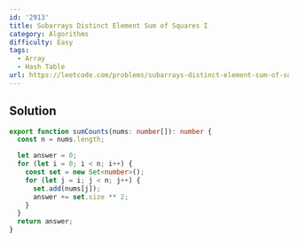 ```yaml
---
id: '2913'
title: Subarrays Distinct Element Sum of Squares I
category: Algorithms
difficulty: Easy
tags:
  - Array
  - Hash Table
url: https://leetcode.com/problems/subarrays-distinct-element-sum-of-squares-i
---
```


## Solution

```typescript filename="solution.ts" copy
export function sumCounts(nums: number[]): number {
  const n = nums.length;

  let answer = 0;
  for (let i = 0; i < n; i++) {
    const set = new Set<number>();
    for (let j = i; j < n; j++) {
      set.add(nums[j]);
      answer += set.size ** 2;
    }
  }
  return answer;
}
```
